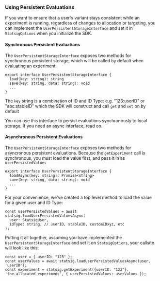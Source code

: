 ### Using Persistent Evaluations

If you want to ensure that a user's variant stays consistent while an experiment is running, regardless of changes to allocation or targeting, you can implement the `UserPersistentStorageInterface` and set it in `StatsigOptions` when you initialize the SDK.

#### Synchronous Persistent Evaluations
The `UserPersistentStorageInterface` exposes two methods for synchronous persistent storage, which will be called by default when evaluating an experiment.

```
export interface UserPersistentStorageInterface {
  load(key: string): string
  save(key: string, data: string): void
  ...
}
```

The `key` string is a combination of ID and ID Type: e.g. "123:userID" or "abc:stableID" which the SDK will construct and call `get` and `set` on by default

You can use this interface to persist evaluations synchronously to local storage.  If you need an async interface, read on.

#### Asynchronous Persistent Evaluations
The `UserPersistentStorageInterface` exposes two methods for asyncronous persistent evaluations. Because the `getExperiment` call is synchronous, you must load the value first, and pass it in as `userPersistedValues`

```
export interface UserPersistentStorageInterface {
  loadAsync(key: string): Promise<string>
  save(key: string, data: string): void
  ...
}
```

For your convenience, we've created a top level method to load the value for a given user and ID Type:

```
const userPersistedValues = await statsig.loadUserPersistedValuesAsync(
  user: StatsigUser,
  idType: string, // userID, stableID, customIDxyz, etc
);
```

Putting it all together, assuming you have implemented the `UserPersistentStorageInterface` and set it on `StatsigOptions`, your callsite will look like this:
```
const user = { userID: "123" };
const userValues = await statsig.loadUserPersistedValuesAsync(user, 'userID');
const experiment = statsig.getExperiment({userID: "123"}, 'the_allocated_experiment', { userPersistedValues: userValues });
```
